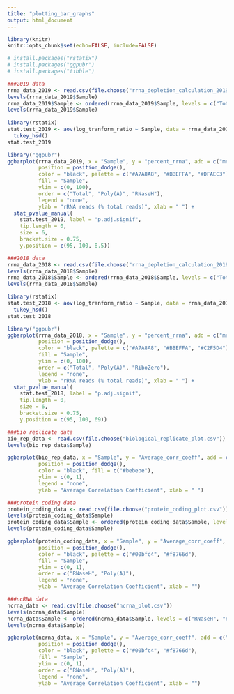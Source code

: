 ```yaml
---
title: "plotting_bar_graphs"
output: html_document
---
```


```r
library(knitr)
knitr::opts_chunk$set(echo=FALSE, include=FALSE)
```

```r
# install.packages("rstatix")
# install.packages("ggpubr")
# install.packages("tibble")
```

```r
###2019 data
rrna_data_2019 <- read.csv(file.choose("rrna_depletion_calculation_2019.csv"))
levels(rrna_data_2019$Sample)
rrna_data_2019$Sample <- ordered(rrna_data_2019$Sample, levels = c("Total", "Poly(A)", "RNaseH"))
levels(rrna_data_2019$Sample)
 
library(rstatix)
stat.test_2019 <- aov(log_tranform_ratio ~ Sample, data = rrna_data_2019) %>%
  tukey_hsd()
stat.test_2019 

library("ggpubr")
ggbarplot(rrna_data_2019, x = "Sample", y = "percent_rrna", add = c("mean_se"),
          position = position_dodge(),
          color = "black", palette = c("#A7A8A8", "#BBEFFA", "#DFAEC3"),
          fill = "Sample",
          ylim = c(0, 100),
          order = c("Total", "Poly(A)", "RNaseH"),
          legend = "none",
          ylab = "rRNA reads (% total reads)", xlab = " ") +
  stat_pvalue_manual(
    stat.test_2019, label = "p.adj.signif", 
    tip.length = 0,
    size = 6,
    bracket.size = 0.75,
    y.position = c(95, 100, 8.5))
```

```r
###2018 data
rrna_data_2018 <- read.csv(file.choose("rrna_depletion_calculation_2018.csv"))
levels(rrna_data_2018$Sample)
rrna_data_2018$Sample <- ordered(rrna_data_2018$Sample, levels = c("Total", "Poly(A)", "RiboZero"))
levels(rrna_data_2018$Sample)

library(rstatix)
stat.test_2018 <- aov(log_tranform_ratio ~ Sample, data = rrna_data_2018) %>%
  tukey_hsd()
stat.test_2018 

library("ggpubr")
ggbarplot(rrna_data_2018, x = "Sample", y = "percent_rrna", add = c("mean_se"),
          position = position_dodge(),
          color = "black", palette = c("#A7A8A8", "#BBEFFA", "#C2F5D4"),
          fill = "Sample",
          ylim = c(0, 100),
          order = c("Total", "Poly(A)", "RiboZero"),
          legend = "none",
          ylab = "rRNA reads (% total reads)", xlab = " ") +
  stat_pvalue_manual(
    stat.test_2018, label = "p.adj.signif", 
    tip.length = 0,
    size = 6,
    bracket.size = 0.75,
    y.position = c(95, 100, 69))

```

```r
###bio replicate data
bio_rep_data <- read.csv(file.choose("biological_replicate_plot.csv"))
levels(bio_rep_data$Sample)

ggbarplot(bio_rep_data, x = "Sample", y = "Average_corr_coeff", add = c("mean_se"),
          position = position_dodge(),
          color = "black", fill = c("#bebebe"),
          ylim = c(0, 1),
          legend = "none",
          ylab = "Average Correlation Coefficient", xlab = " ")

```

```r
###protein coding data
protein_coding_data <- read.csv(file.choose("protein_coding_plot.csv"))
levels(protein_coding_data$Sample)
protein_coding_data$Sample <- ordered(protein_coding_data$Sample, levels = c("RNaseH", "Poly(A)"))
levels(protein_coding_data$Sample)

ggbarplot(protein_coding_data, x = "Sample", y = "Average_corr_coeff", add = c("mean_se"),
          position = position_dodge(),
          color = "black", palette = c("#00bfc4", "#f8766d"),
          fill = "Sample",
          ylim = c(0, 1),
          order = c("RNaseH", "Poly(A)"),
          legend = "none",
          ylab = "Average Correlation Coefficient", xlab = "")
```

```r
###ncRNA data
ncrna_data <- read.csv(file.choose("ncrna_plot.csv"))
levels(ncrna_data$Sample)
ncrna_data$Sample <- ordered(ncrna_data$Sample, levels = c("RNaseH", "Poly(A)"))
levels(ncrna_data$Sample)

ggbarplot(ncrna_data, x = "Sample", y = "Average_corr_coeff", add = c("mean_se"),
          position = position_dodge(),
          color = "black", palette = c("#00bfc4", "#f8766d"),
          fill = "Sample",
          ylim = c(0, 1),
          order = c("RNaseH", "Poly(A)"),
          legend = "none",
          ylab = "Average Correlation Coefficient", xlab = "")
```